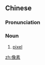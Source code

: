 ==Chinese==
{{zh-forms|image|basic element}}

===Pronunciation===
{{zh-pron
|m=xiàngsù
|c=zoeng6 sou3
|cat=n
}}

===Noun===
{{zh-noun}}

# {{lb|zh|computing}} [[pixel]]

[[zh:像素]]
